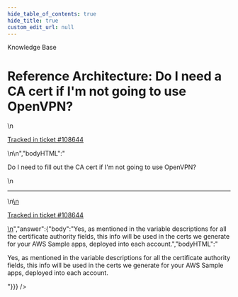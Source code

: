 ```yaml
---
hide_table_of_contents: true
hide_title: true
custom_edit_url: null
---
```



<CenterLayout>
<span class="title">Knowledge Base</span>
<h1>Reference Architecture: Do I need a CA cert if I&apos;m not going to use OpenVPN?</h1>
<GitHub json={{"id":"D_kwDOF8slf84APmP5","number":425,"author":{"login":"iangrunt"},"title":"Reference Architecture: Do I need a CA cert if I'm not going to use OpenVPN?","body":"\nDo I need to fill out the CA cert if I'm not going to use OpenVPN?\n\n---\n\n<ins datetime=\"2022-05-21T01:25:38Z\">\n  <p><a href=\"https://support.gruntwork.io/hc/requests/108644\">Tracked in ticket #108644</a></p>\n</ins>\n","bodyHTML":"<p dir=\"auto\">Do I need to fill out the CA cert if I'm not going to use OpenVPN?</p>\n<hr>\n<ins datetime=\"2022-05-21T01:25:38Z\">\n  <p dir=\"auto\"><a href=\"https://support.gruntwork.io/hc/requests/108644\" rel=\"nofollow\">Tracked in ticket #108644</a></p>\n</ins>","answer":{"body":"Yes, as mentioned in the variable descriptions for all the certificate authority fields, this info will be used in the certs we generate for your AWS Sample apps, deployed into each account.","bodyHTML":"<p dir=\"auto\">Yes, as mentioned in the variable descriptions for all the certificate authority fields, this info will be used in the certs we generate for your AWS Sample apps, deployed into each account.</p>"}}} />

</CenterLayout>
  

<!-- ##DOCS-SOURCER-START
{
  "sourcePlugin": "github-discussions",
  "hash": "e2aadf6369fef39cc71794d0ceb825f5"
}
##DOCS-SOURCER-END -->
